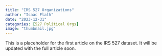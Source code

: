 ```yaml
---
title: "IRS 527 Organizations"
author: "Isaac Flath"
date: "2023-12-31"
categories: [527 Political Orgs]
image: "thumbnail.jpg"
---
```


This is a placeholder for the first article on the IRS 527 dataset.  It will be updated with the full article soon.

